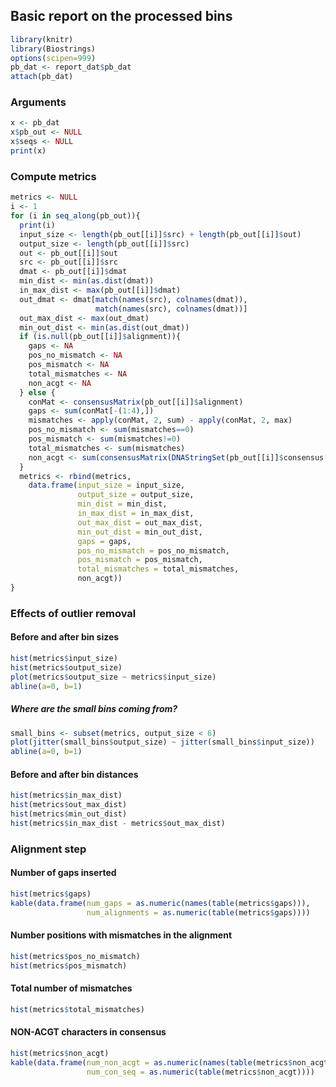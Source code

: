 ## Basic report on the processed bins

```r
library(knitr)
library(Biostrings)
options(scipen=999)
pb_dat <- report_dat$pb_dat
attach(pb_dat)
```

### Arguments

```r
x <- pb_dat
x$pb_out <- NULL
x$seqs <- NULL
print(x)
```

### Compute metrics

```r
metrics <- NULL
i <- 1
for (i in seq_along(pb_out)){
  print(i)
  input_size <- length(pb_out[[i]]$src) + length(pb_out[[i]]$out)
  output_size <- length(pb_out[[i]]$src)
  out <- pb_out[[i]]$out
  src <- pb_out[[i]]$src
  dmat <- pb_out[[i]]$dmat
  min_dist <- min(as.dist(dmat))
  in_max_dist <- max(pb_out[[i]]$dmat)
  out_dmat <- dmat[match(names(src), colnames(dmat)), 
                   match(names(src), colnames(dmat))]
  out_max_dist <- max(out_dmat)
  min_out_dist <- min(as.dist(out_dmat))
  if (is.null(pb_out[[i]]$alignment)){
    gaps <- NA
    pos_no_mismatch <- NA
    pos_mismatch <- NA
    total_mismatches <- NA
    non_acgt <- NA
  } else {
    conMat <- consensusMatrix(pb_out[[i]]$alignment)
    gaps <- sum(conMat[-(1:4),])
    mismatches <- apply(conMat, 2, sum) - apply(conMat, 2, max)
    pos_no_mismatch <- sum(mismatches==0)
    pos_mismatch <- sum(mismatches!=0)
    total_mismatches <- sum(mismatches)
    non_acgt <- sum(consensusMatrix(DNAStringSet(pb_out[[i]]$consensus[[1]]))[-(1:4),])
  }
  metrics <- rbind(metrics,
    data.frame(input_size = input_size,
               output_size = output_size,
               min_dist = min_dist,
               in_max_dist = in_max_dist,
               out_max_dist = out_max_dist,
               min_out_dist = min_out_dist,
               gaps = gaps,
               pos_no_mismatch = pos_no_mismatch,
               pos_mismatch = pos_mismatch,
               total_mismatches = total_mismatches,
               non_acgt))
}
```

### Effects of outlier removal

#### Before and after bin sizes

```r
hist(metrics$input_size)
hist(metrics$output_size)
plot(metrics$output_size ~ metrics$input_size)
abline(a=0, b=1)
```

##### Where are the small bins coming from?

```r
small_bins <- subset(metrics, output_size < 6)
plot(jitter(small_bins$output_size) ~ jitter(small_bins$input_size))
abline(a=0, b=1)
```

#### Before and after bin distances

```r
hist(metrics$in_max_dist)
hist(metrics$out_max_dist)
hist(metrics$min_out_dist)
hist(metrics$in_max_dist - metrics$out_max_dist)
```

### Alignment step

#### Number of gaps inserted

```r
hist(metrics$gaps)
kable(data.frame(num_gaps = as.numeric(names(table(metrics$gaps))),
                 num_alignments = as.numeric(table(metrics$gaps))))
```

#### Number positions with mismatches in the alignment

```r
hist(metrics$pos_no_mismatch)
hist(metrics$pos_mismatch)
```

#### Total number of mismatches

```r
hist(metrics$total_mismatches)
```

#### NON-ACGT characters in consensus

```r
hist(metrics$non_acgt)
kable(data.frame(num_non_acgt = as.numeric(names(table(metrics$non_acgt))),
                 num_con_seq = as.numeric(table(metrics$non_acgt))))
```
